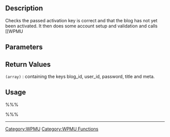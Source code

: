 == Description ==
Checks the passed activation key is correct and that the blog has not yet been activated. It then does some account setup and validation and calls [[WPMU

== Parameters ==
{{Parameter|$key|string|Activation key to be activated.}}

== Return Values ==
; <tt>(array)</tt> : containing the keys blog_id, user_id, password, title and meta.

== Usage ==
%%%<?php wpmu_activate_signup($key); ?>%%%

----

[[Category:WPMU]]
[[Category:WPMU Functions]]